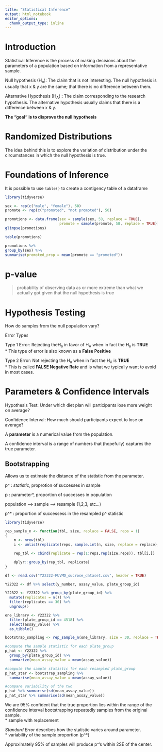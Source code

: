 ```yaml
---
title: "Statistical Inference"
output: html_notebook
editor_options: 
  chunk_output_type: inline
---
```

# Introduction

Statistical Inference is the process of making decisions about the parameters of  a population  based on information from a representative sample.

Null hypothesis (H~o~): The claim that is not interesting. The null hypothesis is usually that x & y are the same; that there is no difference between them.

Alternative Hypothesis (H~A~) : The claim corresponding to the research hypothesis. The alternative hypothesis usually claims that there is a difference between x & y.

**The "goal" is to disprove the null hypothesis**

# Randomized Distributions

The idea behind this is to explore the variation of distribution under the circumstances in which the null hypothesis is true.

# Foundations of Inference

It is possible to use `table()` to create a contigency table of a dataframe

```r
library(tidyverse)

sex <- rep(c("male", "female"), 50)
promote <- rep(c("promoted", "not promoted"), 50)

promotions <- data.frame(sex = sample(sex, 50, replace = TRUE),
                         promote = sample(promote, 50, replace = TRUE))
glimpse(promotions) 

table(promotions)

promotions %>%
group_by(sex) %>%
summarise(promoted_prop = mean(promote == "promoted"))

```


# p-value

> probability of observing data as or more extreme than what we actually got given that the null hypothesis is true



# Hypothesis Testing

How do samples from the null population vary?

Error Types

Type 1 Error: Rejecting theH~o~ in favor of H~A~ when in fact the H~o~ is **TRUE**  
* This type of error is also known as a **False Positive**

Type 2 Error: Not rejecting the H~o~ when in fact the H~A~ is **TRUE**  
* This is called **FALSE Negative Rate** and is what we typically want to avoid in most cases.

# Parameters & Confidence Intervals

Hypothesis Test: Under which diet plan will participants lose more weight on average?  

Confidence Interval: How much should participants expect to lose on average?  

A **parameter** is a numerical value from the population.  

A confidence interval is a range of numbers that (hopefully) captures the true parameter.  

## Bootstrapping

Allows us to estimate the distance of the statistic from the parameter.

p^ : *statistic*, proprotion of successes in sample

p : parameter*, proportion of successes in population

population --> sample --> resample (1,2,3, etc...)

p^* : proportion of successess in the resampled p^ statistic


```r
library(tidyverse)

rep_sample_n <- function(tbl, size, replace = FALSE, reps = 1)
{
    n <- nrow(tbl)
    i <- unlist(replicate(reps, sample.int(n, size, replace = replace), simplify = FALSE))

    rep_tbl <- cbind(replicate = rep(1:reps,rep(size,reps)), tbl[i,])

    dplyr::group_by(rep_tbl, replicate)
}

df <- read.csv("Y22322-FUVMO_sucrose_dataset.csv", header = TRUE)

Y22322 <- df %>% select(y_number, assay_value, plate_group_id)

Y22322 <- Y22322 %>% group_by(plate_group_id) %>%
  mutate(replicates = n()) %>%
  filter(replicates == 30) %>%
  ungroup()

one_library <- Y22322 %>%
  filter(plate_group_id == 4518) %>%
  select(assay_value) %>%
  as_tibble()

bootstrap_sampling <- rep_sample_n(one_library, size = 30, replace = TRUE, reps = 1000)

#compute the sample statistic for each plate_group
p_hat <- Y22322 %>% 
  group_by(plate_group_id) %>%
  summarize(mean_assay_value = mean(assay_value))

#compute the sample statistic for each resampled plate_group
p_hat_star <- bootstrap_sampling %>%
  summarise(mean_assay_value = mean(assay_value))

#compare variability of the two
p_hat %>% summarise(sd(mean_assay_value))
p_hat_star %>% summarise(sd(mean_assay_value))


```

We are 95% confident that the true proportion lies within the range of the confidence interval
bootstrapping repeatedly samples from the original sample.  
* sample with replacement

*Standard Error* describes how the statistic varies around parameter.  
* variability of the sample proportion (p^*)

Approximately 95% of samples will produce p^'s within 2SE of the center.






